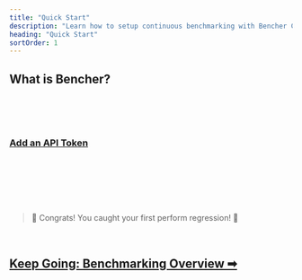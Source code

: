 ```yaml
---
title: "Quick Start"
description: "Learn how to setup continuous benchmarking with Bencher Cloud"
heading: "Quick Start"
sortOrder: 1
---
```



## What is Bencher?

<BencherIntro />

<br />

<QSInstallCli />

<br />

<QSBencherCloud />

<br />

<QSApiToken>
    <h3><a id="add-api-token" href="/console/users/tokens/add?back=L2RvY3MvdHV0b3JpYWwvcXVpY2stc3RhcnQvI2FkZC1hcGktdG9rZW4=">Add an API Token</a></h3>
</QSApiToken>

<br />

<QSCreateProject />

<br />

<QSRunReport />

<br />

<QSGenerateAlert />

<br />
<br />

> 🐰 Congrats! You caught your first perform regression! 🎉

<br />

<h2><a href="/docs/explanation/benchmarking/">Keep Going: Benchmarking Overview ➡</a></h2>
